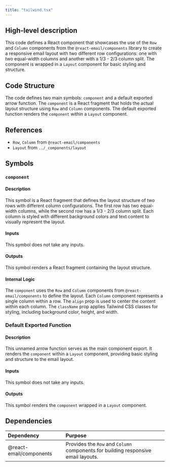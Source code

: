 ```yaml
---
title: "tailwind.tsx"
---
```


## High-level description
This code defines a React component that showcases the use of the `Row` and `Column` components from the `@react-email/components` library to create a responsive email layout with two different row configurations: one with two equal-width columns and another with a 1/3 - 2/3 column split. The component is wrapped in a `Layout` component for basic styling and structure.

## Code Structure
The code defines two main symbols: `component` and a default exported arrow function. The `component` is a React fragment that holds the actual layout structure using `Row` and `Column` components. The default exported function renders the `component` within a `Layout` component.

## References
- `Row`, `Column` from `@react-email/components`
- `Layout` from `../_components/layout`

## Symbols
### `component`
#### Description
This symbol is a React fragment that defines the layout structure of two rows with different column configurations. The first row has two equal-width columns, while the second row has a 1/3 - 2/3 column split. Each column is styled with different background colors and text content to visually represent the layout.

#### Inputs
This symbol does not take any inputs.

#### Outputs
This symbol renders a React fragment containing the layout structure.

#### Internal Logic
The `component` uses the `Row` and `Column` components from `@react-email/components` to define the layout. Each `Column` component represents a single column within a row. The `align` prop is used to center the content within each column. The `className` prop applies Tailwind CSS classes for styling, including background color, height, and width.

### Default Exported Function
#### Description
This unnamed arrow function serves as the main component export. It renders the `component` within a `Layout` component, providing basic styling and structure to the email layout.

#### Inputs
This symbol does not take any inputs.

#### Outputs
This symbol renders the `component` wrapped in a `Layout` component.

## Dependencies
| Dependency | Purpose |
|:-----------|:--------|
| @react-email/components | Provides the `Row` and `Column` components for building responsive email layouts. |

